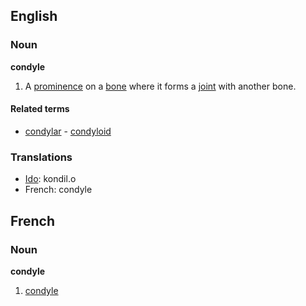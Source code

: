 ==English==
===Noun===

'''condyle'''
#A [[prominence]] on a [[bone]] where it forms a [[joint]] with another bone.

====Related terms====
*[[condylar]] - [[condyloid]]

===Translations===
* [[w:Ido|Ido]]: kondil.o
* French: condyle

==French==
===Noun===
'''condyle'''
#[[condyle#English|condyle]]